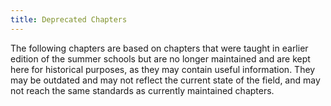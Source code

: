```yaml
---
title: Deprecated Chapters
---
```


The following chapters are based on chapters that were taught in earlier edition of the summer schools but are no longer maintained and are kept here for historical purposes, as they may contain useful information.
They may be outdated and may not reflect the current state of the field, and may not reach the same standards as currently maintained chapters.